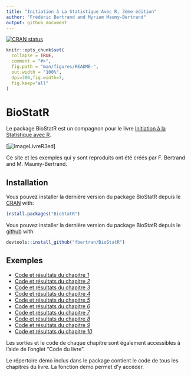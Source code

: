 ```yaml
---
title: "Initiation à La Statistique Avec R, 3ème édition"
author: "Frédéric Bertrand and Myriam Maumy-Bertrand"
output: github_document
---
```


[![CRAN status](https://www.r-pkg.org/badges/version/BioStatR)](https://cran.r-project.org/package=BioStatR)

<!-- README.md is generated from README.Rmd. Please edit that file -->

```r
knitr::opts_chunk$set(
  collapse = TRUE,
  comment = "#>",
  fig.path = "man/figures/README-",
  out.width = "100%",
  dpi=300,fig.width=7,
  fig.keep="all"
)
```
# BioStatR

Le package BioStatR est un compagnon pour le livre [Initiation à la Statistique avec R](https://www.dunod.com/sciences-techniques/initiation-statistique-avec-r-cours-exemples-exercices-et-problemes-corriges-0).

[![ImageLivreR3ed](https://www.dunod.com/sites/default/files/styles/principal_desktop/public/thumbnails/image/9782100782826-001-X.jpeg)]

Ce site et les exemples qui y sont reproduits ont été créés par F. Bertrand and M. Maumy-Bertrand.

## Installation

Vous pouvez installer la dernière version du package BioStatR depuis le [CRAN](https://CRAN.R-project.org) with:

```r
install.packages("BioStatR")
```

Vous pouvez installer la dernière version du package BioStatR depuis le [github](https://github.com) with:

```r
devtools::install_github("fbertran/BioStatR")
```

## Exemples

* [Code et résultats du chapitre *1*](articles/Chapitre1.html)
* [Code et résultats du chapitre *2*](articles/Chapitre2.html)
* [Code et résultats du chapitre *3*](articles/Chapitre3.html)
* [Code et résultats du chapitre *4*](articles/Chapitre4.html)
* [Code et résultats du chapitre *5*](articles/Chapitre5.html)
* [Code et résultats du chapitre *6*](articles/Chapitre6.html)
* [Code et résultats du chapitre *7*](articles/Chapitre7.html)
* [Code et résultats du chapitre *8*](articles/Chapitre8.html)
* [Code et résultats du chapitre *9*](articles/Chapitre9.html)
* [Code et résultats du chapitre *10*](articles/Chapitre10.html)


Les sorties et le code de chaque chapitre sont également accessibles à l'aide de l'onglet "Code du livre".


Le répertoire démo inclus dans le package contient le code de tous les chapitres du livre. La fonction demo permet d'y accéder.
